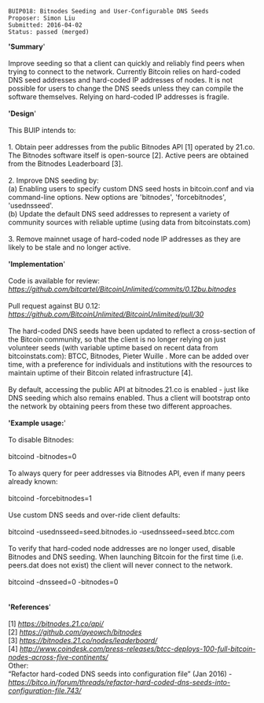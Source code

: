 <pre>
BUIP018: Bitnodes Seeding and User-Configurable DNS Seeds
Proposer: Simon Liu
Submitted: 2016-04-02
Status: passed (merged)
</pre>
''''Summary''''<br />
<br />
Improve seeding so that a client can quickly and reliably find peers when trying to connect to the network. Currently Bitcoin relies on hard-coded DNS seed addresses and hard-coded IP addresses of nodes. It is not possible for users to change the DNS seeds unless they can compile the software themselves. Relying on hard-coded IP addresses is fragile.<br />
<br />
''''Design''''<br />
<br />
This BUIP intends to:<br />
<br />
1. Obtain peer addresses from the public Bitnodes API [1] operated by 21.co. The Bitnodes software itself is open-source [2]. Active peers are obtained from the Bitnodes Leaderboard [3].<br />
<br />
2. Improve DNS seeding by:<br />
(a) Enabling users to specify custom DNS seed hosts in bitcoin.conf and via command-line options. New options are 'bitnodes', 'forcebitnodes', 'usednsseed'.<br />
(b) Update the default DNS seed addresses to represent a variety of community sources with reliable uptime (using data from bitcoinstats.com)<br />
<br />
3. Remove mainnet usage of hard-coded node IP addresses as they are likely to be stale and no longer active.<br />
<br />
''''Implementation''''<br />
<br />
Code is available for review: [https://github.com/bitcartel/BitcoinUnlimited/commits/0.12bu.bitnodes ''https://github.com/bitcartel/BitcoinUnlimited/commits/0.12bu.bitnodes'']<br />
<br />
Pull request against BU 0.12: [https://github.com/BitcoinUnlimited/BitcoinUnlimited/pull/30 ''https://github.com/BitcoinUnlimited/BitcoinUnlimited/pull/30'']<br />
<br />
The hard-coded DNS seeds have been updated to reflect a cross-section of the Bitcoin community, so that the client is no longer relying on just volunteer seeds (with variable uptime based on recent data from bitcoinstats.com): BTCC, Bitnodes, Pieter Wuille . More can be added over time, with a preference for individuals and institutions with the resources to maintain uptime of their Bitcoin related infrastructure [4].<br />
<br />
By default, accessing the public API at bitnodes.21.co is enabled - just like DNS seeding which also remains enabled. Thus a client will bootstrap onto the network by obtaining peers from these two different approaches.<br />
<br />
''''Example usage:''''<br />
<br />
To disable Bitnodes:<br />
<br />
bitcoind -bitnodes=0<br />
<br />
To always query for peer addresses via Bitnodes API, even if many peers already known:<br />
<br />
bitcoind -forcebitnodes=1<br />
<br />
Use custom DNS seeds and over-ride client defaults:<br />
<br />
bitcoind -usednsseed=seed.bitnodes.io -usednsseed=seed.btcc.com<br />
<br />
To verify that hard-coded node addresses are no longer used, disable Bitnodes and DNS seeding. When launching Bitcoin for the first time (i.e. peers.dat does not exist) the client will never connect to the network.<br />
<br />
bitcoind -dnsseed=0 -bitnodes=0<br />
<br />
<br />
''''References''''<br />
<br />
[1] [https://bitnodes.21.co/api/ ''https://bitnodes.21.co/api/'']<br />
[2] [https://github.com/ayeowch/bitnodes ''https://github.com/ayeowch/bitnodes'']<br />
[3] [https://bitnodes.21.co/nodes/leaderboard/ ''https://bitnodes.21.co/nodes/leaderboard/'']<br />
[4] [http://www.coindesk.com/press-releases/btcc-deploys-100-full-bitcoin-nodes-across-five-continents/ ''http://www.coindesk.com/press-releases/btcc-deploys-100-full-bitcoin-nodes-across-five-continents/'']<br />
Other:<br />
“Refactor hard-coded DNS seeds into configuration file” (Jan 2016) - [https://bitco.in/forum/threads/refactor-hard-coded-dns-seeds-into-configuration-file.743/ ''https://bitco.in/forum/threads/refactor-hard-coded-dns-seeds-into-configuration-file.743/'']


